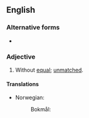 ==English==

===Alternative forms===
* {{l|en|unequaled}}

===Adjective===
{{en-adj|-}}
# Without [[equal]]; [[unmatched]].

====Translations====
{{trans-top|without equal}}
* Norwegian:
*: Bokmål: {{t|nb|uovertruffen}}
{{trans-mid}}
{{trans-bottom}}